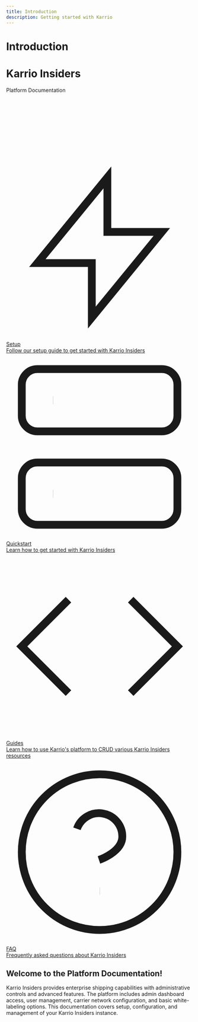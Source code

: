 ```yaml
---
title: Introduction
description: Getting started with Karrio
---
```


# Introduction

<div className="relative w-full h-96 bg-gradient-to-br from-[#4a1db0] to-[#47a3ff] dark:from-[#5722cc] dark:to-[#2364e7] rounded-lg overflow-hidden mb-8 flex items-center justify-center">
  <div className="text-center z-10">
    <h1 className="text-4xl md:text-5xl font-bold text-white mb-2 !text-white">
      Karrio Insiders
    </h1>
    <p className="text-xl md:text-2xl text-white font-medium !text-white">
      Platform Documentation
    </p>
  </div>
  <div className="absolute inset-0 opacity-20">
    <svg width="100%" height="100%" xmlns="http://www.w3.org/2000/svg">
      <defs>
        <pattern
          id="dots"
          x="0"
          y="0"
          width="20"
          height="20"
          patternUnits="userSpaceOnUse"
        >
          <circle fill="white" cx="4" cy="4" r="1"></circle>
        </pattern>
      </defs>
      <rect width="100%" height="100%" fill="url(#dots)"></rect>
    </svg>
  </div>
</div>

<div className="mt-8 grid grid-cols-1 gap-6 md:grid-cols-2">
  <a href="/docs/platform/setup" className="group no-underline">
    <div className="docs-card relative flex flex-col h-full rounded-lg border p-4 shadow-sm transition-all duration-200 hover:shadow-md">
      <div className="flex items-center mb-4">
        <svg xmlns="http://www.w3.org/2000/svg" viewBox="0 0 24 24" fill="none" stroke="currentColor" strokeWidth="2" strokeLinecap="round" strokeLinejoin="round" className="h-5 w-5 text-purple-600">
          <path d="M13 10V3L4 14h7v7l9-11h-7z" />
        </svg>
        <span className="ml-3 text-base font-medium text-gray-900">Setup</span>
      </div>
      <span className="text-sm font-light text-gray-500">Follow our setup guide to get started with Karrio Insiders</span>
    </div>
  </a>

<a href="/docs/platform/quickstart" className="group no-underline">
  <div className="docs-card relative flex flex-col h-full rounded-lg border p-4 shadow-sm transition-all duration-200 hover:shadow-md">
    <div className="flex items-center mb-4">
      <svg
        xmlns="http://www.w3.org/2000/svg"
        viewBox="0 0 24 24"
        fill="none"
        stroke="currentColor"
        strokeWidth="2"
        strokeLinecap="round"
        strokeLinejoin="round"
        className="h-5 w-5 text-purple-600"
      >
        <rect x="2" y="2" width="20" height="8" rx="2" ry="2"></rect>
        <rect x="2" y="14" width="20" height="8" rx="2" ry="2"></rect>
        <line x1="6" y1="6" x2="6.01" y2="6"></line>
        <line x1="6" y1="18" x2="6.01" y2="18"></line>
      </svg>
      <span className="ml-3 text-base font-medium text-gray-900">
        Quickstart
      </span>
    </div>
    <span className="text-sm font-light text-gray-500">
      Learn how to get started with Karrio Insiders
    </span>
  </div>
</a>

<a href="/docs/platform/guides" className="group no-underline">
  <div className="docs-card relative flex flex-col h-full rounded-lg border p-4 shadow-sm transition-all duration-200 hover:shadow-md">
    <div className="flex items-center mb-4">
      <svg
        xmlns="http://www.w3.org/2000/svg"
        viewBox="0 0 24 24"
        fill="none"
        stroke="currentColor"
        strokeWidth="2"
        strokeLinecap="round"
        strokeLinejoin="round"
        className="h-5 w-5 text-purple-600"
      >
        <polyline points="16 18 22 12 16 6"></polyline>
        <polyline points="8 6 2 12 8 18"></polyline>
      </svg>
      <span className="ml-3 text-base font-medium text-gray-900">Guides</span>
    </div>
    <span className="text-sm font-light text-gray-500">
      Learn how to use Karrio's platform to CRUD various Karrio Insiders
      resources
    </span>
  </div>
</a>

  <a href="/docs/platform/faq" className="group no-underline">
    <div className="docs-card relative flex flex-col h-full rounded-lg border p-4 shadow-sm transition-all duration-200 hover:shadow-md">
      <div className="flex items-center mb-4">
        <svg xmlns="http://www.w3.org/2000/svg" viewBox="0 0 24 24" fill="none" stroke="currentColor" strokeWidth="2" strokeLinecap="round" strokeLinejoin="round" className="h-5 w-5 text-purple-600">
          <circle cx="12" cy="12" r="10"></circle>
          <path d="M9.09 9a3 3 0 0 1 5.83 1c0 2-3 3-3 3"></path>
          <path d="M12 17h.01"></path>
        </svg>
        <span className="ml-3 text-base font-medium text-gray-900">FAQ</span>
      </div>
      <span className="text-sm font-light text-gray-500">Frequently asked questions about Karrio Insiders</span>
    </div>
  </a>
</div>

## Welcome to the Platform Documentation!

Karrio Insiders provides enterprise shipping capabilities with administrative controls and advanced features.
The platform includes admin dashboard access, user management, carrier network configuration, and basic white-labeling options.
This documentation covers setup, configuration, and management of your Karrio Insiders instance.
